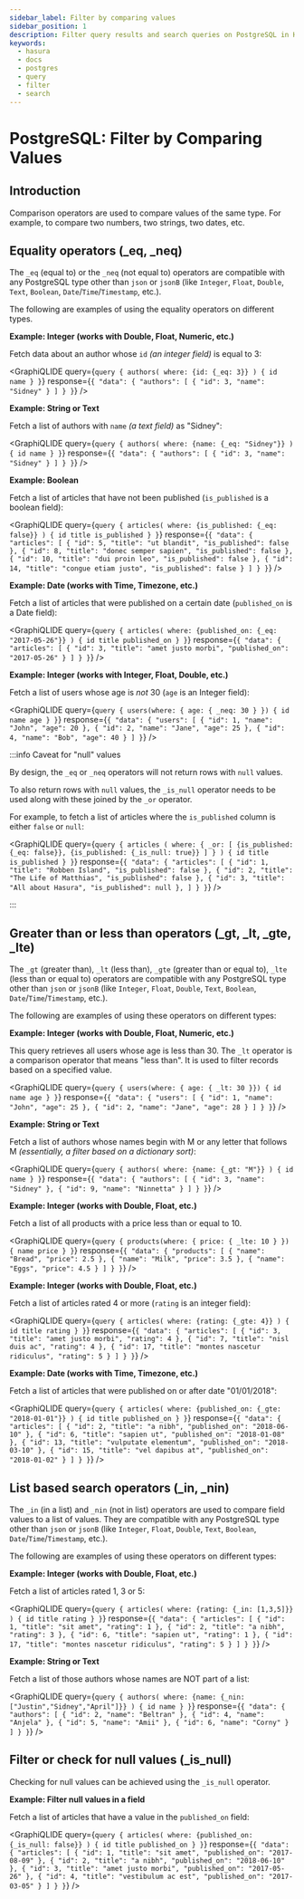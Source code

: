 ```yaml
---
sidebar_label: Filter by comparing values
sidebar_position: 1
description: Filter query results and search queries on PostgreSQL in Hasura
keywords:
  - hasura
  - docs
  - postgres
  - query
  - filter
  - search
---
```



# PostgreSQL: Filter by Comparing Values

## Introduction

Comparison operators are used to compare values of the same type. For example, to compare two numbers, two strings, two
dates, etc.

## Equality operators (\_eq, \_neq)

The `_eq` (equal to) or the `_neq` (not equal to) operators are compatible with any PostgreSQL type other than `json` or
`jsonB` (like `Integer`, `Float`, `Double`, `Text`, `Boolean`, `Date`/`Time`/`Timestamp`, etc.).

[//]: # '[//]: # "For more details on equality operators and PostgreSQL equivalents, refer to the"'
[//]: # '[//]: # "[API reference](/api-reference/graphql-api/query.mdx#generic-operators)."'

The following are examples of using the equality operators on different types.

**Example: Integer (works with Double, Float, Numeric, etc.)**

Fetch data about an author whose `id` _(an integer field)_ is equal to 3:

<GraphiQLIDE
  query={`query {
  authors(
    where: {id: {_eq: 3}}
  ) {
    id
    name
  }
}`}
  response={`{
  "data": {
    "authors": [
      {
        "id": 3,
        "name": "Sidney"
      }
    ]
  }
}`}
/>

**Example: String or Text**

Fetch a list of authors with `name` _(a text field)_ as "Sidney":

<GraphiQLIDE
  query={`query {
  authors(
    where: {name: {_eq: "Sidney"}}
  ) {
    id
    name
  }
}`}
  response={`{
  "data": {
    "authors": [
      {
        "id": 3,
        "name": "Sidney"
      }
    ]
  }
}`}
/>

**Example: Boolean**

Fetch a list of articles that have not been published (`is_published` is a boolean field):

<GraphiQLIDE
  query={`query {
  articles(
    where: {is_published: {_eq: false}}
  ) {
    id
    title
    is_published
  }
}`}
  response={`{
  "data": {
    "articles": [
      {
        "id": 5,
        "title": "ut blandit",
        "is_published": false
      },
      {
        "id": 8,
        "title": "donec semper sapien",
        "is_published": false
      },
      {
        "id": 10,
        "title": "dui proin leo",
        "is_published": false
      },
      {
        "id": 14,
        "title": "congue etiam justo",
        "is_published": false
      }
    ]
  }
}`}
/>

**Example: Date (works with Time, Timezone, etc.)**

Fetch a list of articles that were published on a certain date (`published_on` is a Date field):

<GraphiQLIDE
  query={`query {
  articles(
    where: {published_on: {_eq: "2017-05-26"}}
  ) {
    id
    title
    published_on
  }
}`}
  response={`{
  "data": {
    "articles": [
      {
        "id": 3,
        "title": "amet justo morbi",
        "published_on": "2017-05-26"
      }
    ]
  }
}`}
/>

**Example: Integer (works with Integer, Float, Double, etc.)**

Fetch a list of users whose age is _not_ 30 (`age` is an Integer field):

<GraphiQLIDE
  query={`query {
  users(where: { age: { _neq: 30 } }) {
    id
    name
    age
  }
}`}
  response={`{
  "data": {
    "users": [
      {
        "id": 1,
        "name": "John",
        "age": 20
      },
      {
        "id": 2,
        "name": "Jane",
        "age": 25
      },
      {
        "id": 4,
        "name": "Bob",
        "age": 40
      }
    ]
  }`}
/>

:::info Caveat for "null" values

By design, the `_eq` or `_neq` operators will not return rows with `null` values.

To also return rows with `null` values, the `_is_null` operator needs to be used along with these joined by the `_or`
operator.

For example, to fetch a list of articles where the `is_published` column is either `false` or `null`:

<GraphiQLIDE
  query={`query {
  articles (
    where: {
      _or: [
        {is_published: {_eq: false}},
        {is_published: {_is_null: true}}
      ]
    }
  )
  {
    id
    title
    is_published
  }
}`}
  response={`{
  "data": {
    "articles": [
      {
        "id": 1,
        "title": "Robben Island",
        "is_published": false
      },
      {
        "id": 2,
        "title": "The Life of Matthias",
        "is_published": false
      },
      {
        "id": 3,
        "title": "All about Hasura",
        "is_published": null
      },
    ]
  }
}`}
/>

:::

## Greater than or less than operators (\_gt, \_lt, \_gte, \_lte)

The `_gt` (greater than), `_lt` (less than), `_gte` (greater than or equal to), `_lte` (less than or equal to) operators
are compatible with any PostgreSQL type other than `json` or `jsonB` (like `Integer`, `Float`, `Double`, `Text`,
`Boolean`, `Date`/`Time`/`Timestamp`, etc.).

[//]: # '[//]: # "For more details on greater than or less than operators and PostgreSQL equivalents, refer to the"'
[//]: # '[//]: # "[API reference](/api-reference/graphql-api/query.mdx#generic-operators)."'

The following are examples of using these operators on different types:

**Example: Integer (works with Double, Float, Numeric, etc.)**

This query retrieves all users whose age is less than 30. The `_lt` operator is a comparison operator that means "less
than". It is used to filter records based on a specified value.

<GraphiQLIDE
  query={`query {
  users(where: { age: { _lt: 30 }}) {
    id
    name
    age
  }
}`}
  response={`{
  "data": {
    "users": [
      {
        "id": 1,
        "name": "John",
        "age": 25
      },
      {
        "id": 2,
        "name": "Jane",
        "age": 28
      }
    ]
  }
}`}
/>

**Example: String or Text**

Fetch a list of authors whose names begin with M or any letter that follows M _(essentially, a filter based on a
dictionary sort)_:

<GraphiQLIDE
  query={`query {
  authors(
    where: {name: {_gt: "M"}}
  ) {
    id
    name
  }
}`}
  response={`{
  "data": {
    "authors": [
      {
        "id": 3,
        "name": "Sidney"
      },
      {
        "id": 9,
        "name": "Ninnetta"
      }
    ]
  }
}`}
/>

**Example: Integer (works with Double, Float, etc.)**

Fetch a list of all products with a price less than or equal to 10.

<GraphiQLIDE
  query={`query {
  products(where: { price: { _lte: 10 } }) {
    name
    price
  }
}`}
  response={`{
  "data": {
    "products": [
      {
        "name": "Bread",
        "price": 2.5
      },
      {
        "name": "Milk",
        "price": 3.5
      },
      {
        "name": "Eggs",
        "price": 4.5
      }
    ]
  }
}`}
/>

**Example: Integer (works with Double, Float, etc.)**

Fetch a list of articles rated 4 or more (`rating` is an integer field):

<GraphiQLIDE
  query={`query {
  articles(
    where: {rating: {_gte: 4}}
  ) {
    id
    title
    rating
  }
}`}
  response={`{
  "data": {
    "articles": [
      {
        "id": 3,
        "title": "amet justo morbi",
        "rating": 4
      },
      {
        "id": 7,
        "title": "nisl duis ac",
        "rating": 4
      },
      {
        "id": 17,
        "title": "montes nascetur ridiculus",
        "rating": 5
      }
    ]
  }
}`}
/>

**Example: Date (works with Time, Timezone, etc.)**

Fetch a list of articles that were published on or after date "01/01/2018":

<GraphiQLIDE
  query={`query {
  articles(
    where: {published_on: {_gte: "2018-01-01"}}
  ) {
    id
    title
    published_on
  }
}`}
  response={`{
  "data": {
    "articles": [
      {
        "id": 2,
        "title": "a nibh",
        "published_on": "2018-06-10"
      },
      {
        "id": 6,
        "title": "sapien ut",
        "published_on": "2018-01-08"
      },
      {
        "id": 13,
        "title": "vulputate elementum",
        "published_on": "2018-03-10"
      },
      {
        "id": 15,
        "title": "vel dapibus at",
        "published_on": "2018-01-02"
      }
    ]
  }
}`}
/>

## List based search operators (\_in, \_nin)

The `_in` (in a list) and `_nin` (not in list) operators are used to compare field values to a list of values. They are
compatible with any PostgreSQL type other than `json` or `jsonB` (like `Integer`, `Float`, `Double`, `Text`, `Boolean`,
`Date`/`Time`/`Timestamp`, etc.).

[//]: # '[//]: # "For more details on list based search operators and PostgreSQL equivalents, refer to the"'
[//]: # '[//]: # "[API reference](/api-reference/graphql-api/query.mdx#generic-operators)."'

The following are examples of using these operators on different types:

**Example: Integer (works with Double, Float, etc.)**

Fetch a list of articles rated 1, 3 or 5:

<GraphiQLIDE
  query={`query {
  articles(
    where: {rating: {_in: [1,3,5]}}
  ) {
    id
    title
    rating
  }
}`}
  response={`{
  "data": {
    "articles": [
      {
        "id": 1,
        "title": "sit amet",
        "rating": 1
      },
      {
        "id": 2,
        "title": "a nibh",
        "rating": 3
      },
      {
        "id": 6,
        "title": "sapien ut",
        "rating": 1
      },
      {
        "id": 17,
        "title": "montes nascetur ridiculus",
        "rating": 5
      }
    ]
  }
}`}
/>

**Example: String or Text**

Fetch a list of those authors whose names are NOT part of a list:

<GraphiQLIDE
  query={`query {
  authors(
    where: {name: {_nin: ["Justin","Sidney","April"]}}
  ) {
    id
    name
  }
}`}
  response={`{
  "data": {
    "authors": [
      {
        "id": 2,
        "name": "Beltran"
      },
      {
        "id": 4,
        "name": "Anjela"
      },
      {
        "id": 5,
        "name": "Amii"
      },
      {
        "id": 6,
        "name": "Corny"
      }
    ]
  }
}`}
/>

## Filter or check for null values (\_is_null)

Checking for null values can be achieved using the `_is_null` operator.

[//]: # '[//]: # "For more details on the `_is_null` operator and PostgreSQL equivalent, refer to the"'
[//]: # '[//]: # "[API reference](/api-reference/graphql-api/query.mdx#null-expression)."'

**Example: Filter null values in a field**

Fetch a list of articles that have a value in the `published_on` field:

<GraphiQLIDE
  query={`query {
  articles(
    where: {published_on: {_is_null: false}}
  ) {
    id
    title
    published_on
  }
}`}
  response={`{
  "data": {
    "articles": [
      {
        "id": 1,
        "title": "sit amet",
        "published_on": "2017-08-09"
      },
      {
        "id": 2,
        "title": "a nibh",
        "published_on": "2018-06-10"
      },
      {
        "id": 3,
        "title": "amet justo morbi",
        "published_on": "2017-05-26"
      },
      {
        "id": 4,
        "title": "vestibulum ac est",
        "published_on": "2017-03-05"
      }
    ]
  }
}`}
/>
